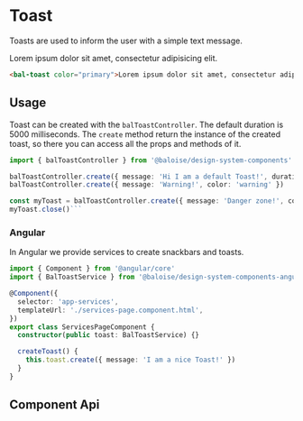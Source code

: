 
# Toast

Toasts are used to inform the user with a simple text message.

<Canvas className="bal-app">
  <bal-toast color="primary">Lorem ipsum dolor sit amet, consectetur adipisicing elit.</bal-toast>
</Canvas>

```html
<bal-toast color="primary">Lorem ipsum dolor sit amet, consectetur adipisicing elit.</bal-toast>
```

## Usage

Toast can be created with the `balToastController`. The default duration is 5000 milliseconds.
The `create` method return the instance of the created toast, so there you can access all the props and methods of it.

````typescript
import { balToastController } from '@baloise/design-system-components'

balToastController.create({ message: 'Hi I am a default Toast!', duration: 1000 })
balToastController.create({ message: 'Warning!', color: 'warning' })

const myToast = balToastController.create({ message: 'Danger zone!', color: 'danger' })
myToast.close()```
````

### Angular

In Angular we provide services to create snackbars and toasts.

```typescript
import { Component } from '@angular/core'
import { BalToastService } from '@baloise/design-system-components-angular'

@Component({
  selector: 'app-services',
  templateUrl: './services-page.component.html',
})
export class ServicesPageComponent {
  constructor(public toast: BalToastService) {}

  createToast() {
    this.toast.create({ message: 'I am a nice Toast!' })
  }
}
```

## Component Api

<Description markdown={readme} />

<br />


<Description markdown={testing} />


<Description markdown={github} />
